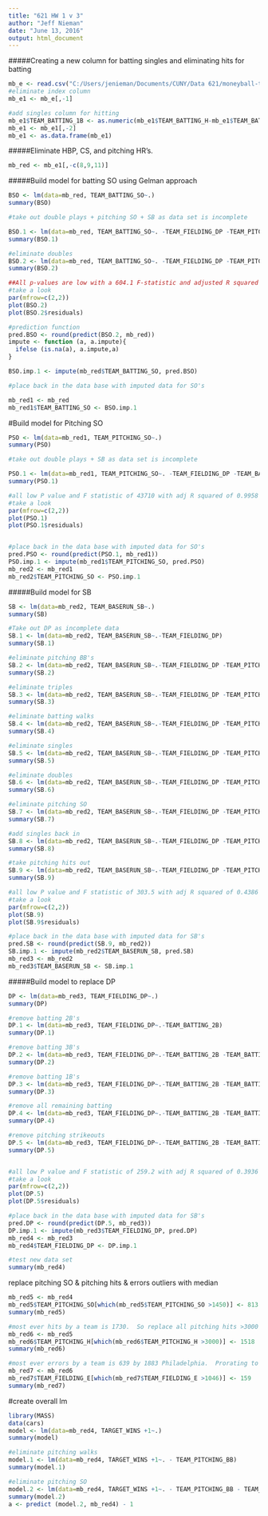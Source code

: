 ```yaml
---
title: "621 HW 1 v 3"
author: "Jeff Nieman"
date: "June 13, 2016"
output: html_document
---
```



#####Creating a new column for batting singles and eliminating hits for batting
```r

mb_e <- read.csv("C:/Users/jenieman/Documents/CUNY/Data 621/moneyball-training-data.csv")  
#eliminate index column
mb_e1 <- mb_e[,-1]

#add singles column for hitting
mb_e1$TEAM_BATTING_1B <- as.numeric(mb_e1$TEAM_BATTING_H-mb_e1$TEAM_BATTING_2B-mb_e1$TEAM_BATTING_3B-mb_e1$TEAM_BATTING_HR)
mb_e1 <- mb_e1[,-2]
mb_e1 <- as.data.frame(mb_e1)
```

#####Eliminate HBP, CS, and pitching HR's.

```r
mb_red <- mb_e1[,-c(8,9,11)]

```

#####Build model for batting SO using Gelman approach
```r
BSO <- lm(data=mb_red, TEAM_BATTING_SO~.)
summary(BSO)

#take out double plays + pitching SO + SB as data set is incomplete

BSO.1 <- lm(data=mb_red, TEAM_BATTING_SO~. -TEAM_FIELDING_DP -TEAM_PITCHING_SO -TEAM_BASERUN_SB)
summary(BSO.1)

#eliminate doubles
BSO.2 <- lm(data=mb_red, TEAM_BATTING_SO~. -TEAM_FIELDING_DP -TEAM_PITCHING_SO -TEAM_BASERUN_SB - TEAM_BATTING_2B)
summary(BSO.2)

##All p-values are low with a 604.1 F-statistic and adjusted R squared of 0.7246
#take a look
par(mfrow=c(2,2))
plot(BSO.2)
plot(BSO.2$residuals)

#prediction function
pred.BSO <- round(predict(BSO.2, mb_red))
impute <- function (a, a.impute){
  ifelse (is.na(a), a.impute,a)
}

BSO.imp.1 <- impute(mb_red$TEAM_BATTING_SO, pred.BSO)

#place back in the data base with imputed data for SO's

mb_red1 <- mb_red
mb_red1$TEAM_BATTING_SO <- BSO.imp.1


```

#Build model for Pitching SO
```r
PSO <- lm(data=mb_red1, TEAM_PITCHING_SO~.)
summary(PSO)

#take out double plays + SB as data set is incomplete

PSO.1 <- lm(data=mb_red1, TEAM_PITCHING_SO~. -TEAM_FIELDING_DP -TEAM_BASERUN_SB)
summary(PSO.1)

#all low P value and F statistic of 43710 with adj R squared of 0.9958
#take a look
par(mfrow=c(2,2))
plot(PSO.1)
plot(PSO.1$residuals)


#place back in the data base with imputed data for SO's
pred.PSO <- round(predict(PSO.1, mb_red1))
PSO.imp.1 <- impute(mb_red1$TEAM_PITCHING_SO, pred.PSO)
mb_red2 <- mb_red1
mb_red2$TEAM_PITCHING_SO <- PSO.imp.1
```

#####Build model for SB
```r
SB <- lm(data=mb_red2, TEAM_BASERUN_SB~.)
summary(SB)

#Take out DP as incomplete data
SB.1 <- lm(data=mb_red2, TEAM_BASERUN_SB~.-TEAM_FIELDING_DP)
summary(SB.1)

#eliminate pitching BB's
SB.2 <- lm(data=mb_red2, TEAM_BASERUN_SB~.-TEAM_FIELDING_DP -TEAM_PITCHING_BB)
summary(SB.2)

#eliminate triples
SB.3 <- lm(data=mb_red2, TEAM_BASERUN_SB~.-TEAM_FIELDING_DP -TEAM_PITCHING_BB -TEAM_BATTING_3B)
summary(SB.3)

#eliminate batting walks
SB.4 <- lm(data=mb_red2, TEAM_BASERUN_SB~.-TEAM_FIELDING_DP -TEAM_PITCHING_BB -TEAM_BATTING_3B -TEAM_BATTING_BB)
summary(SB.4)

#eliminate singles
SB.5 <- lm(data=mb_red2, TEAM_BASERUN_SB~.-TEAM_FIELDING_DP -TEAM_PITCHING_BB -TEAM_BATTING_3B -TEAM_BATTING_BB - TEAM_BATTING_1B)
summary(SB.5)

#eliminate doubles
SB.6 <- lm(data=mb_red2, TEAM_BASERUN_SB~.-TEAM_FIELDING_DP -TEAM_PITCHING_BB -TEAM_BATTING_3B -TEAM_BATTING_BB - TEAM_BATTING_1B - TEAM_BATTING_2B)
summary(SB.6)

#eliminate pitching SO
SB.7 <- lm(data=mb_red2, TEAM_BASERUN_SB~.-TEAM_FIELDING_DP -TEAM_PITCHING_BB -TEAM_BATTING_3B -TEAM_BATTING_BB - TEAM_BATTING_1B - TEAM_BATTING_2B - TEAM_PITCHING_SO)
summary(SB.7)

#add singles back in
SB.8 <- lm(data=mb_red2, TEAM_BASERUN_SB~.-TEAM_FIELDING_DP -TEAM_PITCHING_BB -TEAM_BATTING_3B -TEAM_BATTING_BB - TEAM_BATTING_2B - TEAM_PITCHING_SO)
summary(SB.8)

#take pitching hits out
SB.9 <- lm(data=mb_red2, TEAM_BASERUN_SB~.-TEAM_FIELDING_DP -TEAM_PITCHING_BB -TEAM_BATTING_3B -TEAM_BATTING_BB - TEAM_BATTING_2B - TEAM_PITCHING_SO - TEAM_PITCHING_H)
summary(SB.9)

#all low P value and F statistic of 303.5 with adj R squared of 0.4386
#take a look
par(mfrow=c(2,2))
plot(SB.9)
plot(SB.9$residuals)

#place back in the data base with imputed data for SB's
pred.SB <- round(predict(SB.9, mb_red2))
SB.imp.1 <- impute(mb_red2$TEAM_BASERUN_SB, pred.SB)
mb_red3 <- mb_red2
mb_red3$TEAM_BASERUN_SB <- SB.imp.1
```

#####Build model to replace DP
```r
DP <- lm(data=mb_red3, TEAM_FIELDING_DP~.)
summary(DP)

#remove batting 2B's
DP.1 <- lm(data=mb_red3, TEAM_FIELDING_DP~.-TEAM_BATTING_2B)
summary(DP.1)

#remove batting 3B's
DP.2 <- lm(data=mb_red3, TEAM_FIELDING_DP~.-TEAM_BATTING_2B -TEAM_BATTING_3B)
summary(DP.2)

#remove batting 1B's
DP.3 <- lm(data=mb_red3, TEAM_FIELDING_DP~.-TEAM_BATTING_2B -TEAM_BATTING_3B - TEAM_BATTING_1B)
summary(DP.3)

#remove all remaining batting
DP.4 <- lm(data=mb_red3, TEAM_FIELDING_DP~.-TEAM_BATTING_2B -TEAM_BATTING_3B - TEAM_BATTING_1B - TEAM_BATTING_HR - TEAM_BATTING_SO - TEAM_BATTING_BB)
summary(DP.4)

#remove pitching strikeouts
DP.5 <- lm(data=mb_red3, TEAM_FIELDING_DP~.-TEAM_BATTING_2B -TEAM_BATTING_3B - TEAM_BATTING_1B - TEAM_BATTING_HR - TEAM_BATTING_SO - TEAM_BATTING_BB - TEAM_PITCHING_SO)
summary(DP.5)


#all low P value and F statistic of 259.2 with adj R squared of 0.3936
#take a look
par(mfrow=c(2,2))
plot(DP.5)
plot(DP.5$residuals)

#place back in the data base with imputed data for SB's
pred.DP <- round(predict(DP.5, mb_red3))
DP.imp.1 <- impute(mb_red3$TEAM_FIELDING_DP, pred.DP)
mb_red4 <- mb_red3
mb_red4$TEAM_FIELDING_DP <- DP.imp.1

#test new data set
summary(mb_red4)
```

replace pitching SO & pitching hits & errors outliers with median
```r
mb_red5 <- mb_red4
mb_red5$TEAM_PITCHING_SO[which(mb_red5$TEAM_PITCHING_SO >1450)] <- 813
summary(mb_red5)

#most ever hits by a team is 1730.  So replace all pitching hits >3000 to be conservative with the median
mb_red6 <- mb_red5
mb_red6$TEAM_PITCHING_H[which(mb_red6$TEAM_PITCHING_H >3000)] <- 1518
summary(mb_red6)

#most ever errors by a team is 639 by 1883 Philadelphia.  Prorating to 162 games gives a value of 1046.
mb_red7 <- mb_red6
mb_red7$TEAM_FIELDING_E[which(mb_red7$TEAM_FIELDING_E >1046)] <- 159
summary(mb_red7)

```

#create overall lm
```r
library(MASS)
data(cars)
model <- lm(data=mb_red4, TARGET_WINS +1~.)
summary(model)

#eliminate pitching walks
model.1 <- lm(data=mb_red4, TARGET_WINS +1~. - TEAM_PITCHING_BB)
summary(model.1)

#eliminate pitching SO
model.2 <- lm(data=mb_red4, TARGET_WINS +1~. - TEAM_PITCHING_BB - TEAM_PITCHING_SO)
summary(model.2)
a <- predict (model.2, mb_red4) - 1 
```
